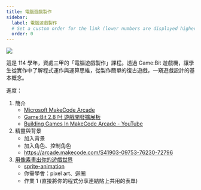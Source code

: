 ```yaml
---
title: 電腦遊戲製作
sidebar:
  label: 電腦遊戲製作
  # Set a custom order for the link (lower numbers are displayed higher up)
  order: 0
---
```


![](./images/game-dev-banner.png)

這是 114 學年，資處三甲的「電腦遊戲製作」課程。透過 Game:Bit 遊戲機，讓學生從實作中了解程式運作與運算思維，從製作簡單的復古遊戲，一窺遊戲設計的基本概念。

進度：

1. 簡介
   - [Microsoft MakeCode Arcade](https://arcade.makecode.com/)
   - [Game:Bit 2.8 吋 遊戲開發擴展板](https://www.icshop.com.tw/pages/circuspi-gamebit)
   - [Building Games In MakeCode Arcade - YouTube](https://www.youtube.com/playlist?list=PLllmBIfSE6xyHn7CwlL-Ld1s4Pe86YljD)
1. 精靈與背景
   - 加入背景
   - 加入角色、控制角色
   - https://arcade.makecode.com/S41903-09753-76230-72796
1. [用像素畫出你的遊戲世界](./pixel-art.mdx)
   - [sprite-animation](https://arcade.makecode.com/S38268-57073-83422-38301)
   - 你需學會：pixel art、迴圈
   - 作業 1 (直接將你的程式分享連結貼上共用的表單)
